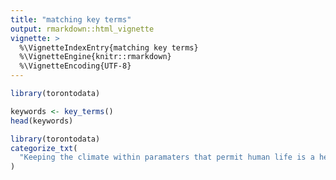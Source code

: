 ```yaml
---
title: "matching key terms"
output: rmarkdown::html_vignette
vignette: >
  %\VignetteIndexEntry{matching key terms}
  %\VignetteEngine{knitr::rmarkdown}
  %\VignetteEncoding{UTF-8}
---
```


```r
library(torontodata)
```


```r
keywords <- key_terms()
head(keywords)
```

```r
library(torontodata)
categorize_txt(
  "Keeping the climate within paramaters that permit human life is a hell of a lot easier than terraforming Mars, a planet that has no magnetosphere, no water and no air"
)
```

